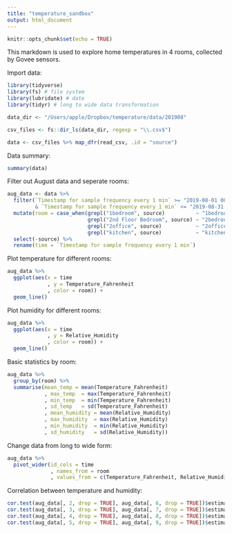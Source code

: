 ```yaml
---
title: "temperature_sandbox"
output: html_document
---
```


```r
knitr::opts_chunk$set(echo = TRUE)
```

This markdown is used to explore home temperatures in 4 rooms, collected by Govee sensors.

Import data:

```r
library(tidyverse)
library(fs) # file system
library(lubridate) # date
library(tidyr) # long to wide data transformation

data_dir <- "/Users/apple/Dropbox/temperature/data/201908"

csv_files <- fs::dir_ls(data_dir, regexp = "\\.csv$")

data <- csv_files %>% map_dfr(read_csv, .id = "source")
```

Data summary:

```r
summary(data)
```

Filter out August data and seperate rooms:
```r
aug_data <- data %>%
  filter(`Timestamp for sample frequency every 1 min` >= "2019-08-01 00:00:00" 
         & `Timestamp for sample frequency every 1 min` <= "2019-08-31 23:59:59" ) %>%
  mutate(room = case_when(grepl("1bedroom", source)          ~ "1bedroom", 
                          grepl("2nd Floor Bedroom", source) ~ "2bedroom",
                          grepl("2office", source)           ~ "2office",
                          grepl("kitchen", source)           ~ "kitchen")) %>%
  select(-source) %>%
  rename(time = `Timestamp for sample frequency every 1 min`)
```

Plot temperature for different rooms:

```r
aug_data %>%
  ggplot(aes(x = time
             , y = Temperature_Fahrenheit
             , color = room)) +
  geom_line()
```

Plot humidity for different rooms:

```r
aug_data %>%
  ggplot(aes(x = time
             , y = Relative_Humidity
             , color = room)) +
  geom_line()
```
Basic statistics by room:
```r
aug_data %>%
  group_by(room) %>%
  summarise(mean_temp = mean(Temperature_Fahrenheit)
            , max_temp  = max(Temperature_Fahrenheit)
            , min_temp  = min(Temperature_Fahrenheit)
            , sd_temp   = sd(Temperature_Fahrenheit)
            , mean_humidity = mean(Relative_Humidity)
            , max_humidity  = max(Relative_Humidity)
            , min_humidity  = min(Relative_Humidity)
            , sd_humidity   = sd(Relative_Humidity))
```

Change data from long to wide form:

```r
aug_data %>%
  pivot_wider(id_cols = time
              , names_from = room
              , values_from = c(Temperature_Fahrenheit, Relative_Humidity)) -> aug_data
```


Correlation between temperature and humidity:

```r
cor.test(aug_data[, 2, drop = TRUE], aug_data[, 6, drop = TRUE])$estimate
cor.test(aug_data[, 3, drop = TRUE], aug_data[, 7, drop = TRUE])$estimate
cor.test(aug_data[, 4, drop = TRUE], aug_data[, 8, drop = TRUE])$estimate
cor.test(aug_data[, 5, drop = TRUE], aug_data[, 9, drop = TRUE])$estimate
```


